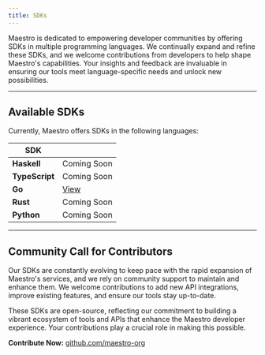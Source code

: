 ```yaml
---
title: SDKs
---
```


Maestro is dedicated to empowering developer communities by offering SDKs in multiple programming languages. We continually expand and refine these SDKs, and we welcome contributions from developers to help shape Maestro's capabilities. Your insights and feedback are invaluable in ensuring our tools meet language-specific needs and unlock new possibilities.

***

## Available SDKs

Currently, Maestro offers SDKs in the following languages:

| **SDK**        |                                                                                          |
| -------------- | ---------------------------------------------------------------------------------------- |
| **Haskell**    | Coming Soon                                                                              |
| **TypeScript** | Coming Soon                                                                              |
| **Go**         | [View](https://github.com/maestro-org/maestro-bitcoin-go-sdk) |
| **Rust**       | Coming Soon                                                                              |
| **Python**     | Coming Soon                                                                              |

***

## Community Call for Contributors

Our SDKs are constantly evolving to keep pace with the rapid expansion of Maestro's services, and we rely on community support to maintain and enhance them. We welcome contributions to add new API integrations, improve existing features, and ensure our tools stay up-to-date.

These SDKs are open-source, reflecting our commitment to building a vibrant ecosystem of tools and APIs that enhance the Maestro developer experience. Your contributions play a crucial role in making this possible.

**Contribute Now:** [github.com/maestro-org](https://github.com/maestro-org)
